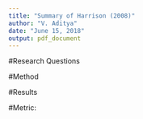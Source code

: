 ```yaml
---
title: "Summary of Harrison (2008)"
author: "V. Aditya"
date: "June 15, 2018"
output: pdf_document
---
```


#Research Questions


#Method


#Results


#Metric:
